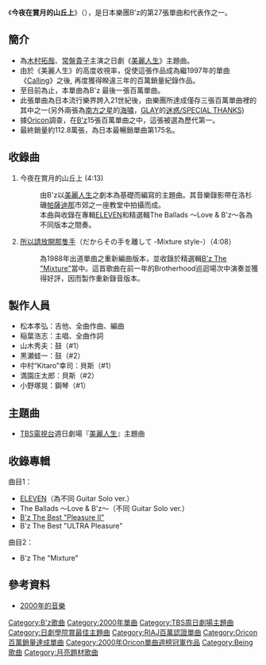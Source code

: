 {{Infobox Single 
| Name           = 今夜在賞月的山丘上<br />{{lang|ja|今夜月の見える丘に}}
| Cover=今夜月の見える丘に.jpg
| Artist         = [[B'z|B'z]]
| Album          = [[ELEVEN_(B'z專輯)|ELEVEN]]
| Released       = 2000年2月9日
| Format         = [[單曲|單曲CD]]
| Recorded       = 1999年
| Genre          = [[硬式搖滾|硬式搖滾]]<br/>[[流行搖滾|流行搖滾]]<br/>[[J-POP|J-POP]]
| Length         = 8分23秒
| Label          = [[VERMILLION_RECORDS|Rooms RECORDS]]
| Writer         = [[稻葉浩志|稻葉浩志]]（全作詞）<br/>[[松本孝弘|松本孝弘]]（全作曲）
| Producer       = [[松本孝弘|松本孝弘]]
| Certification  = *百萬唱片（[[日本唱片協會|日本唱片協會]]）
| Chart position = *週間單曲排行榜第1名（[[Oricon|Oricon]]）
*2000年度總排行榜第8名（Oricon）
| Last single    = [[極限chop|極限chop]] <br /> （1999年）
| This single    = '''今夜在賞月的山丘上''' <br /> （2000年）
| Next single    = [[May_(B'z單曲)|May (B'z單曲)]]<br />（2000年）
}}
《'''今夜在賞月的山丘上'''》（{{lang|ja|今夜月の見える丘に}}），是日本樂團B'z的第27張單曲和代表作之一。

==簡介==
*為[[木村拓哉|木村拓哉]]、[[常盤貴子|常盤貴子]]主演之日劇《[[美麗人生_(日劇)|美麗人生]]》主題曲。
*由於《美麗人生》的高度收視率，促使這張作品成為繼1997年的單曲《[[Calling_(B'z單曲)|Calling]]》之後, 再度獲得睽違三年的百萬銷量紀錄作品。
*至目前為止，本單曲為B'z 最後一張百萬單曲。
*此張單曲為日本流行樂界跨入21世紀後，由樂團所達成僅存三張百萬單曲裡的其中之一(另外兩張為[[南方之星|南方之星]]的[[海嘯|海嘯]]，[[GLAY|GLAY]]的[[迷惑/SPECIAL_THANKS|迷惑/SPECIAL THANKS]])
*據[[Oricon|Oricon]]調查，在[[B'z|B'z]]15張百萬單曲之中，這張被選為歷代第一{{Citation needed}}。
*最終銷量約112.8萬張，為日本最暢銷單曲第175名。

==收錄曲==
# 今夜在賞月的山丘上 (4:13)
#: 由B'z以[[美麗人生_(日劇)|美麗人生]]之劇本為基礎而編寫的主題曲。其音樂錄影帶在洛杉磯[[帕薩迪納_(加利福尼亞州)|帕薩迪那]]市郊之一座教堂中拍攝而成。<br>本曲與收錄在專輯[[ELEVEN_(B'z專輯)|ELEVEN]]和精選輯The Ballads 〜Love & B'z〜各為不同版本之間奏。
# [[所以請放開那隻手|所以請放開那隻手]]（だからその手を離して -Mixture style-）（4:08） 
#:為1988年出道單曲之重新編曲版本，並收錄於精選輯[[B'z_The_"Mixture"|B'z The "Mixture"]]當中。這首歌曲在前一年的Brotherhood巡迴場次中演奏並獲得好評，因而製作重新錄音版本。

==製作人員==
*松本孝弘：吉他、全曲作曲、編曲
*稲葉浩志：主唱、全曲作詞
*山木秀夫：鼓（#1）
*黒瀬蛙一：鼓（#2）
*中村“Kitaro”幸司：貝斯（#1）
*満園庄太郎：貝斯（#2）
*小野塚晃：鋼琴（#1）

==主題曲==
*[[TBS電視台|TBS電視台]]週日劇場『[[美麗人生_(日本電視劇)|美麗人生]]』主題曲

==收錄專輯==
曲目1：
*[[ELEVEN_(B'z專輯)|ELEVEN]]（為不同 Guitar Solo ver.）
*The Ballads 〜Love & B'z〜（不同 Guitar Solo ver.）
*[[B'z_The_Best_"Pleasure_II"|B'z The Best "Pleasure II"]]
*B'z The Best "ULTRA Pleasure"
曲目2：
*B'z The "Mixture"
==參考資料==
*[http://ja.wikipedia.org/wiki/2000%E5%B9%B4%E3%81%AE%E9%9F%B3%E6%A5%BD     2000年的音樂]{{Wayback|url=http://ja.wikipedia.org/wiki/2000%E5%B9%B4%E3%81%AE%E9%9F%B3%E6%A5%BD |date=20111112232027 }}

{{B'z}}
{{Oricon單曲週榜冠軍 (2000年)|2000年2月21日}}
{{日劇學院賞最佳電視劇歌曲}}

{{DEFAULTSORT:Konya Tsuki no Mieru Oka ni}}
[[Category:B'z歌曲|Category:B'z歌曲]]
[[Category:2000年單曲|Category:2000年單曲]]
[[Category:TBS周日劇場主題曲|Category:TBS周日劇場主題曲]]
[[Category:日劇學院賞最佳主題曲|Category:日劇學院賞最佳主題曲]]
[[Category:RIAJ百萬認證單曲|Category:RIAJ百萬認證單曲]]
[[Category:Oricon百萬銷量達成單曲|Category:Oricon百萬銷量達成單曲]]
[[Category:2000年Oricon單曲週榜冠軍作品|Category:2000年Oricon單曲週榜冠軍作品]]
[[Category:Being歌曲|Category:Being歌曲]]
[[Category:月亮題材歌曲|Category:月亮題材歌曲]]